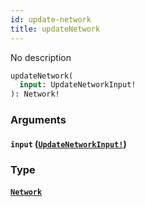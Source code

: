 ```yaml
---
id: update-network
title: updateNetwork
---
```


No description

```graphql
updateNetwork(
  input: UpdateNetworkInput!
): Network!

```

### Arguments

#### `input` ([`UpdateNetworkInput!`](/graphql/inputs/update-network-input))

### Type

#### [`Network`](/graphql/objects/network)
